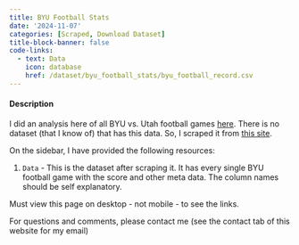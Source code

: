 ```yaml
---
title: BYU Football Stats
date: '2024-11-07'
categories: [Scraped, Download Dataset]
title-block-banner: false
code-links:
  - text: Data
    icon: database
    href: /dataset/byu_football_stats/byu_football_record.csv
---
```


#### Description

I did an analysis here of all BYU vs. Utah football games [here](https://mormonmetrics.substack.com/p/byu-vs-utah). There is no dataset (that I know of) that has this data. So, I scraped it from [this site](https://byucougars.com/results).

On the sidebar, I have provided the following resources:

1. `Data` - This is the dataset after scraping it. It has every single BYU football game with the score and other meta data. The column names should be self explanatory.

:::{.callout-note}
Must view this page on desktop - not mobile - to see the links.
:::

For questions and comments, please contact me (see the contact tab of this website for my email)
